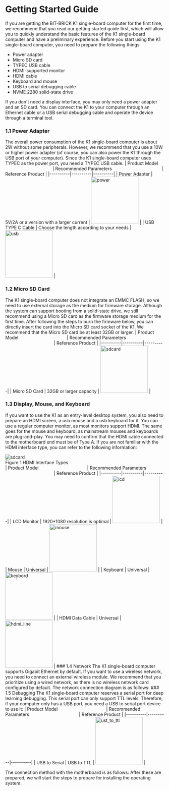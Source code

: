 # Getting Started Guide
If you are getting the BIT-BRICK K1 single-board computer for the first time, we recommend that you read our getting started guide first, which will allow you to quickly understand the basic features of the K1 single-board computer and have a preliminary experience.
Before you start using the K1 single-board computer, you need to prepare the following things:
- Power adapter
- Micro SD card
- TYPEC USB cable
- HDMI-supported monitor
- HDMI cable
- Keyboard and mouse
- USB to serial debugging cable
- NVME 2280 solid-state drive

If you don't need a display interface, you may only need a power adapter and an SD card. You can connect the K1 to your computer through an Ethernet cable or a USB serial debugging cable and operate the device through a terminal tool.
### 1.1 Power Adapter
The overall power consumption of the K1 single-board computer is about 2W without some peripherals. However, we recommend that you use a 10W or higher power adapter (of course, you can also power the K1 through the USB port of your computer). Since the K1 single-board computer uses TYPEC as the power port, you need a TYPEC USB cable.
| Product Model <img width="150"/>| Recommended Parameters <img width="150"/> | Reference Product |
|----------|----------|----------|
| Power Adapter | 5V/2A or a version with a larger current | <img src="/img/k1/getting-started/preparation/power_adapter.png" alt="power" width="150" /> |
| USB TYPE C Cable | Choose the length according to your needs | <img src="/img/k1/getting-started/preparation/usb_typec.png" alt="usb" width="150" /> |
### 1.2 Micro SD Card
The K1 single-board computer does not integrate an EMMC FLASH, so we need to use external storage as the medium for firmware storage. Although the system can support booting from a solid-state drive, we still recommend using a Micro SD card as the firmware storage medium for the first time. After following the steps to burn the firmware below, you can directly insert the card into the Micro SD card socket of the K1.
We recommend that the Micro SD card be at least 32GB or larger.
| Product Model <img width="150"/>| Recommended Parameters <img width="150"/> | Reference Product |
|----------|----------|----------|
| Micro SD Card | 32GB or larger capacity | <img src="/img/k1/getting-started/preparation/sdcard.png" alt="sdcard" width="150" /> |
### 1.3 Display, Mouse, and Keyboard
If you want to use the K1 as an entry-level desktop system, you also need to prepare an HDMI screen, a usb mouse and a usb keyboard for it. You can use a regular computer monitor, as most monitors support HDMI. The same goes for the mouse and keyboard, as mainstream mouses and keyboards are plug-and-play. You may need to confirm that the HDMI cable connected to the motherboard end must be of Type A. If you are not familiar with the HDMI interface type, you can refer to the following information:

<img src="/img/k1/getting-started/preparation/hdmi_type.png" alt="sdcard" />

<div style={{textAlign: 'center'}}>Figure 1 HDMI Interface Types</div>
| Product Model <img width="150"/>| Recommended Parameters <img width="150"/> | Reference Product |
|----------|----------|----------|
| LCD Monitor | 1920*1080 resolution is optimal | <img src="/img/k1/getting-started/preparation/lcd.png" alt="lcd" width="150" /> |
| Mouse | Universal | <img src="/img/k1/getting-started/preparation/mouse.png" alt="mouse" width="150" /> |
| Keyboard | Universal | <img src="/img/k1/getting-started/preparation/keybord.png" alt="keybord" width="150" /> |
| HDMI Data Cable | Universal | <img src="/img/k1/getting-started/preparation/hdmi_line.png" alt="hdmi_line" width="150" /> |
### 1.4 Network
The K1 single-board computer supports Gigabit Ethernet by default. If you want to use a wireless network, you need to connect an external wireless module. We recommend that you prioritize using a wired network, as there is no wireless network card configured by default. The network connection diagram is as follows:
### 1.5 Debugging
The K1 single-board computer reserves a serial port for deep learning debugging. This serial port can only support TTL levels. Therefore, if your computer only has a USB port, you need a USB to serial port device to use it:
| Product Model <img width="150"/>| Recommended Parameters <img width="150"/> | Reference Product |
|----------|----------|----------|
| USB to Serial | USB to TTL | <img src="/img/k1/getting-started/preparation/ust_to_ttl.png" alt="ust_to_ttl" width="150" /> |


The connection method with the motherboard is as follows:
After these are prepared, we will start the steps to prepare for installing the operating system.